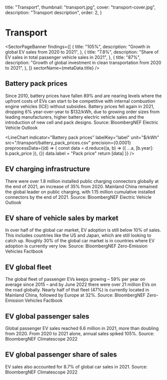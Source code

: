   title: "Transport",
  thumbnail: "transport.jpg",
  cover: "transport-cover.jpg",
  description: "Transport description",
  order: 2,
}



# Transport

<SectorPageBanner
  findings={[
    {
      title: "105%",
      description: "Growth in global EV sales from 2020 to 2021",
    },
    {
      title: "7.8%",
      description: "Share of EV sales in total passenger vehicle sales in 2021",
    },
    {
      title: "87%",
      description:
        "Growth of global investment in clean transportation from 2020 to 2021",
    },
  ]}
  sectorName={metaData.title}
/>

## Battery pack prices

Since 2010, battery prices have fallen 89% and are nearing levels where the upfront costs of EVs can start to be competitive with internal combustion engine vehicles (ICE) without subsidies. Battery prices fell again in 2021, dropping 6% year-over-year to $132/kWh, due to growing order sizes from leading manufacturers, higher battery electric vehicle sales and the introduction of new cell and pack designs.
Source: BloombergNEF Electric Vehicle Outlook

<LineChart
  indicator="Battery pack prices"
  labelKey="label"
  unit="$/kWh"
  src="/transport/battery_pack_prices.csv"
  precision={0.0001}
  preprocessData={(d) => {
    const data = d.reduce((a, b) => ({ ...a, [b.year]: b.pack_price }), {})
    data.label = "Pack price"
    return [data]
  }}
/>

## EV charging infrastructure

There were over 1.8 million installed public charging connectors globally at the end of 2021, an increase of 35% from 2020. Mainland China remained the global leader on public charging, with 1.15 million cumulative installed connectors by the end of 2021.
Source: BloombergNEF Electric Vehicle Outlook

<AreaChart
  indicator="Cumulative global public charging connectors"
  labelKey="country"
  src="/transport/cumulative_global_public_charging_connectors.csv"
  precision={0.01}
/>

## EV share of vehicle sales by market

In over half of the global car market, EV adoption is still below 10% of sales. This includes countries like the US and Japan, which are still looking to catch up. Roughly 30% of the global car market is in countries where EV adoption is currently very low.
Source: BloombergNEF Zero-Emission Vehicles Factbook

<LineChart
  indicator="EV share of new passenger vehicle sales by region"
  labelKey="ev_share_of_annual_sales_(%)"
  unit="% of total passenger vehicle sales"
  src="/transport/ev_share_of_new_passenger_vehicle_sales_by_region.csv"
  precision={0.0001}
  compactTooltip
/>

## EV global fleet

The global fleet of passenger EVs keeps growing – 59% per year on average since 2015 – and by June 2022 there were over 21 million EVs on the road globally. Nearly half of that fleet (47%) is currently located in Mainland China, followed by Europe at 32%.
Source: BloombergNEF Zero-Emission Vehicles Factbook

<BarChart
  indicator="Global passenger EV sales"
  labelKey="indicator"
  unit="million vehicle sales"
  src="/transport/global_passenger_ev_sales.csv"
  precision={0.01}
/>

## EV global passenger sales

Global passenger EV sales reached 6.6 million in 2021, more than doubling from 2020. From 2020 to 2021 alone, annual sales spiked 105%.
Source: BloombergNEF Climatescope 2022

<AreaChart
  indicator="Global passenger EV fleet"
  labelKey="market"
  unit="million vehicle units"
  src="/transport/global_passenger_ev_fleet.csv"
  precision={0.01}
/>

## EV global passenger share of sales

EV sales also accounted for 8.7% of global car sales in 2021.
Source: BloombergNEF Climatescope 2022

<LineChart
  indicator="Global passenger EV share of sales"
  labelKey="indicator"
  unit="%"
  src="/transport/global_passenger_ev_share_of_sales.csv"
  precision={0.0001}
/>
